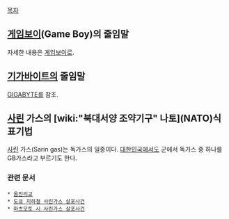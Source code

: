 [[목차]]
== [[게임보이]](Game Boy)의 줄임말 ==
자세한 내용은 [[게임보이]]로.

== [[기가바이트]]의 줄임말 ==
[[GIGABYTE]]를 참조.

== [[사린]] 가스의 [wiki:"북대서양 조약기구" 나토](NATO)식 표기법 ==
[[사린]] 가스(Sarin gas)는 독가스의 일종이다. [[대한민국]]에서도 군에서 독가스 중 하나를 GB가스라고 부르기도 한다.

=== 관련 문서 ===
 * [[옴진리교]]
 * [[도쿄 지하철 사린가스 살포사건]]
 * [[마츠모토 시 사린가스 살포사건]]

